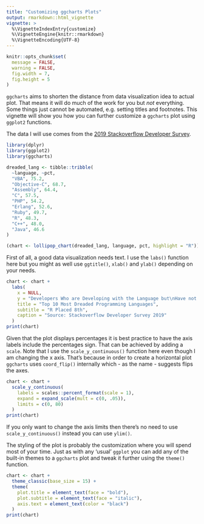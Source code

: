 ---
title: "Customizing ggcharts Plots"
output: rmarkdown::html_vignette
vignette: >
  %\VignetteIndexEntry{customize}
  %\VignetteEngine{knitr::rmarkdown}
  %\VignetteEncoding{UTF-8}
---

```{r, include=FALSE}
knitr::opts_chunk$set(
  message = FALSE,
  warning = FALSE,
  fig.width = 7,
  fig.height = 5
)
```


`ggcharts` aims to shorten the distance from data visualization idea to actual plot. That means it will do much of the work for you but *not* everything. Some things just cannot be automated, e.g. setting titles and footnotes. This vignette will show you how you can further customize a `ggcharts` plot using `ggplot2` functions.

The data I will use comes from the [2019 Stackoverflow Developer Survey](https://insights.stackoverflow.com/survey/2019#most-loved-dreaded-and-wanted).

```{r}
library(dplyr)
library(ggplot2)
library(ggcharts)

dreaded_lang <- tibble::tribble(
  ~language, ~pct,
  "VBA", 75.2,
  "Objective-C", 68.7,
  "Assembly", 64.4,
  "C", 57.5,
  "PHP", 54.2,
  "Erlang", 52.6,
  "Ruby", 49.7,
  "R", 48.3,
  "C++", 48.0,
  "Java", 46.6
)

(chart <- lollipop_chart(dreaded_lang, language, pct, highlight = "R"))
```

First of all, a good data visualization needs text. I use the `labs()` function here but you might as well use `ggtitle()`, `xlab()` and `ylab()` depending on your needs.

```{r}
chart <- chart +
  labs(
    x = NULL,
    y = "Developers Who are Developing with the Language but\nHave not Expressed Interest in Continuing to Do so",
    title = "Top 10 Most Dreaded Programming Languages",
    subtitle = "R Placed 8th",
    caption = "Source: Stackoverflow Developer Survey 2019"
  )
print(chart)
```

Given that the plot displays percentages it is best practice to have the axis labels include the percentages sign. That can be achieved by adding a `scale`. Note that I use the `scale_y_continuous()` function here even though I am changing the x axis. That's because in order to create a horizontal plot `ggcharts` uses `coord_flip()` internally which - as the name - suggests flips the axes.

```{r}
chart <- chart +
  scale_y_continuous(
    labels = scales::percent_format(scale = 1),
    expand = expand_scale(mult = c(0, .05)),
    limits = c(0, 80)
  )
print(chart)
```

If you only want to change the axis limits then there's no need to use `scale_y_continuous()` instead you can use `ylim()`.

The styling of the plot is probably the customization where you will spend most of your time. Just as with any 'usual' `ggplot` you can add any of the built-in themes to a `ggcharts` plot and tweak it further using the `theme()` function.

```{r}
chart <- chart +
  theme_classic(base_size = 15) +
  theme(
    plot.title = element_text(face = "bold"),
    plot.subtitle = element_text(face = "italic"),
    axis.text = element_text(color = "black")
  )
print(chart)
```

